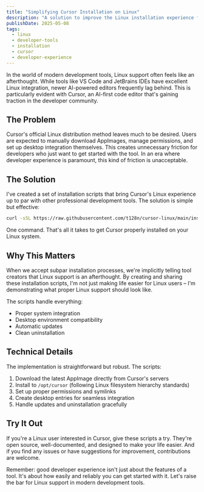 ```yaml
---
title: "Simplifying Cursor Installation on Linux"
description: "A solution to improve the Linux installation experience for Cursor, an AI-powered code editor. This article introduces a one-command installation script that handles system integration, desktop environment compatibility, and automatic updates."
publishDate: 2025-05-08
tags:
  - linux
  - developer-tools
  - installation
  - cursor
  - developer-experience
---
```


In the world of modern development tools, Linux support often feels like an afterthought. While tools like VS Code and JetBrains IDEs have excellent Linux integration, newer AI-powered editors frequently lag behind. This is particularly evident with Cursor, an AI-first code editor that's gaining traction in the developer community.

## The Problem

Cursor's official Linux distribution method leaves much to be desired. Users are expected to manually download AppImages, manage permissions, and set up desktop integration themselves. This creates unnecessary friction for developers who just want to get started with the tool. In an era where developer experience is paramount, this kind of friction is unacceptable.

## The Solution

I've created a set of installation scripts that bring Cursor's Linux experience up to par with other professional development tools. The solution is simple but effective:

```bash
curl -sSL https://raw.githubusercontent.com/t128n/cursor-linux/main/install.sh | sudo bash
```

One command. That's all it takes to get Cursor properly installed on your Linux system.

## Why This Matters

When we accept subpar installation processes, we're implicitly telling tool creators that Linux support is an afterthought. By creating and sharing these installation scripts, I'm not just making life easier for Linux users – I'm demonstrating what proper Linux support should look like.

The scripts handle everything:
- Proper system integration
- Desktop environment compatibility
- Automatic updates
- Clean uninstallation

## Technical Details

The implementation is straightforward but robust. The scripts:
1. Download the latest AppImage directly from Cursor's servers
2. Install to `/opt/cursor` (following Linux filesystem hierarchy standards)
3. Set up proper permissions and symlinks
4. Create desktop entries for seamless integration
5. Handle updates and uninstallation gracefully

## Try It Out

If you're a Linux user interested in Cursor, give these scripts a try. They're open source, well-documented, and designed to make your life easier. And if you find any issues or have suggestions for improvement, contributions are welcome.

Remember: good developer experience isn't just about the features of a tool. It's about how easily and reliably you can get started with it. Let's raise the bar for Linux support in modern development tools.
